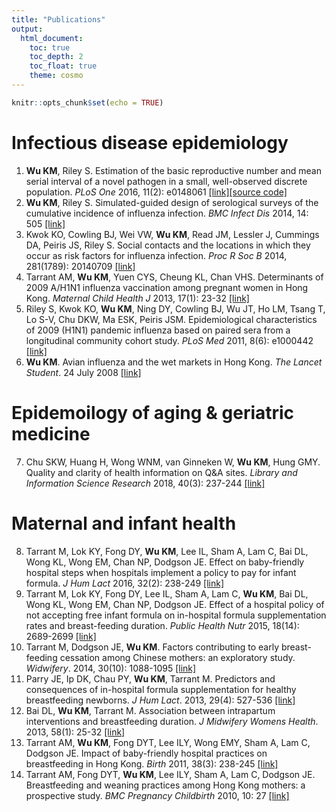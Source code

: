 ---
title: "Publications"
output: 
  html_document:
    toc: true
    toc_depth: 2
    toc_float: true
    theme: cosmo
---

```{r setup, include=FALSE}
knitr::opts_chunk$set(echo = TRUE)
```

# Infectious disease epidemiology
(1)	**Wu KM**, Riley S. Estimation of the basic reproductive number and mean serial interval of a novel pathogen in a small, well-observed discrete population. *PLoS One* 2016, 11(2): e0148061 [[link]](http://journals.plos.org/plosone/article?id=10.1371/journal.pone.0148061)[[source code]](https://github.com/kendrawu/EpiInference)
(2)	**Wu KM**, Riley S. Simulated-guided design of serological surveys of the cumulative incidence of influenza infection. *BMC Infect Dis* 2014, 14: 505 [[link]](https://bmcinfectdis.biomedcentral.com/articles/10.1186/1471-2334-14-505)
(3)	Kwok KO, Cowling BJ, Wei VW, **Wu KM**, Read JM, Lessler J, Cummings DA, Peiris JS, Riley S. Social contacts and the locations in which they occur as risk factors for influenza infection. *Proc R Soc B* 2014, 281(1789): 20140709 [[link]](http://rspb.royalsocietypublishing.org/content/281/1789/20140709)
(4) Tarrant AM, **Wu KM**, Yuen CYS, Cheung KL, Chan VHS. Determinants of 2009 A/H1N1 influenza vaccination among pregnant women in Hong Kong. *Maternal Child Health J* 2013, 17(1): 23-32 [[link]](https://www.ncbi.nlm.nih.gov/pmc/articles/PMC3560965/)
(5)	Riley S, Kwok KO, **Wu KM**, Ning DY, Cowling BJ, Wu JT, Ho LM, Tsang T, Lo S-V, Chu DKW, Ma ESK, Peiris JSM. Epidemiological characteristics of 2009 (H1N1) pandemic influenza based on paired sera from a longitudinal community cohort study. *PLoS Med* 2011, 8(6): e1000442 [[link]](http://journals.plos.org/plosmedicine/article?id=10.1371/journal.pmed.1000442)
(6)	**Wu KM**. Avian influenza and the wet markets in Hong Kong. *The Lancet Student*. 24 July 2008 [[link]](http://www.thelancetstudent.com/2008/07/24/avian-influenza-and-the-wet-markets-in-hong-kong/)

# Epidemoilogy of aging \& geriatric medicine
(7) Chu SKW, Huang H, Wong WNM, van Ginneken W, **Wu KM**, Hung GMY. Quality and clarity of health information on Q&A sites. *Library and Information Science Research* 2018, 40(3): 237-244 [[link]](https://doi.org/10.1016/j.lisr.2018.09.005)

# Maternal and infant health
(8)	Tarrant M, Lok KY, Fong DY, **Wu KM**, Lee IL, Sham A, Lam C, Bai DL, Wong KL, Wong EM, Chan NP, Dodgson JE. Effect on baby-friendly hospital steps when hospitals implement a policy to pay for infant formula. *J Hum Lact* 2016, 32(2): 238-249 [[link]](http://journals.sagepub.com/doi/abs/10.1177/0890334415599399?journalCode=jhla)
(9)	Tarrant M, Lok KY, Fong DY, Lee IL, Sham A, Lam C, **Wu KM**, Bai DL, Wong KL, Wong EM, Chan NP, Dodgson JE. Effect of a hospital policy of not accepting free infant formula on in-hospital formula supplementation rates and breast-feeding duration. *Public Health Nutr* 2015, 18(14): 2689-2699 [[link]](https://www.cambridge.org/core/journals/public-health-nutrition/article/effect-of-a-hospital-policy-of-not-accepting-free-infant-formula-on-inhospital-formula-supplementation-rates-and-breastfeeding-duration/0F0C56D3C0CF36B5BAAA413E007D78EC#)
(10) Tarrant M, Dodgson JE, **Wu KM**. Factors contributing to early breast-feeding cessation among Chinese mothers: an exploratory study. *Widwifery*. 2014, 30(10): 1088-1095 [[link]](https://www.sciencedirect.com/science/article/pii/S0266613814000679?via%3Dihub)
(11) Parry JE, Ip DK, Chau PY, **Wu KM**, Tarrant M. Predictors and consequences of in-hospital formula supplementation for healthy breastfeeding newborns. *J Hum Lact*. 2013, 29(4): 527-536 [[link]](http://journals.sagepub.com/doi/abs/10.1177/0890334412474719?journalCode=jhla)
(12) Bai DL, **Wu KM**, Tarrant M. Association between intrapartum interventions and breastfeeding duration. *J Midwifery Womens Health*. 2013, 58(1): 25-32 [[link]](https://onlinelibrary.wiley.com/doi/abs/10.1111/j.1542-2011.2012.00254.x)
(13) Tarrant AM, **Wu KM**, Fong DYT, Lee ILY, Wong EMY, Sham A, Lam C, Dodgson JE. Impact of baby-friendly hospital practices on breastfeeding in Hong Kong. *Birth* 2011, 38(3): 238-245 [[link]](https://onlinelibrary.wiley.com/doi/abs/10.1111/j.1523-536X.2011.00483.x)
(14) Tarrant AM, Fong DYT, **Wu KM**, Lee ILY, Sham A, Lam C, Dodgson JE. Breastfeeding and weaning practices among Hong Kong mothers: a prospective study. *BMC Pregnancy Childbirth* 2010, 10: 27 [[link]](https://bmcpregnancychildbirth.biomedcentral.com/articles/10.1186/1471-2393-10-27)